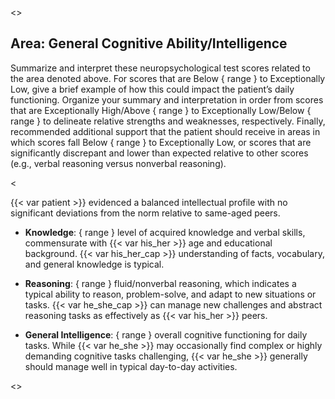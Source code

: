 <<PROMPT>>

## Area: General Cognitive Ability/Intelligence

Summarize and interpret these neuropsychological test scores related to the area
denoted above. For scores that are Below
{ range } to Exceptionally Low, give a brief example of how this could impact the patient's daily
functioning. Organize your summary and interpretation in order from scores that
are Exceptionally High/Above { range } to Exceptionally Low/Below { range } to
delineate relative strengths and weaknesses, respectively. Finally, recommended
additional support that the patient should receive in areas in which scores fall
Below { range } to Exceptionally Low, or scores that are significantly discrepant
and lower than expected relative to other scores (e.g., verbal reasoning versus
nonverbal reasoning).

<<EXAMPLE>>

{{< var patient >}} evidenced a balanced intellectual profile with no
significant deviations from the norm relative to same-aged peers.

- **Knowledge**: { range } level of acquired knowledge and verbal skills, commensurate with {{< var his_her >}} age and educational background. {{< var his_her_cap >}} understanding of facts, vocabulary, and general knowledge is typical.

- **Reasoning**: { range } fluid/nonverbal reasoning, which indicates a typical
ability to reason, problem-solve, and adapt to new situations or tasks. {{< var he_she_cap >}} can manage new challenges and abstract reasoning tasks as
effectively as {{< var his_her >}} peers.

- **General Intelligence**: { range } overall cognitive functioning for daily
tasks. While {{< var he_she >}} may occasionally find complex or highly demanding cognitive
tasks challenging, {{< var he_she >}} generally should manage well in typical day-to-day activities.

<<START>>

